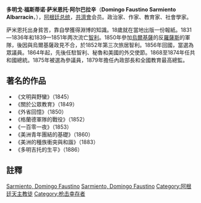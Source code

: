 {{Infobox President | name=多明戈·F·阿爾巴拉辛<br/>Domingo F. Sarmiento
| image= Sarmiento.jpg
| caption = Sarmiento in 1874 
| nationality={{Flag|Argentina}}
| office = [[阿根廷总统|阿根廷总统]]
| term_start = 1868年10月12日
| term_end = 1874年10月11日
| vicepresident = [[阿道弗·阿爾西納|阿道弗·阿爾西納]]
| predecessor = [[巴托洛梅·米特雷|巴托洛梅·米特雷]]
| successor = [[尼古拉斯·阿韋利亞內達|尼古拉斯·阿韋利亞內達]]
| office1 = {{tsl|en|Ministry of Foreign Affairs and Worship|外交和宗教事務部|阿根廷外交和宗教事務部}}
| term_start1 = 1879年9月6日
| term_end1 = 1879年10月9日
| president1 = [[尼古拉斯·阿韋利亞內達|尼古拉斯·阿韋利亞內達]]
| predecessor1 = Manuel Montes de Oca
| successor1 = Lucas González
| office2 = {{tsl|en|Ministry of the Interior and Transport|內政和運輸部|阿根廷內政和運輸部}}
| term_start2 = 1879年8月29日
| term_end2 = 1879年10月9日
| president2 = [[尼古拉斯·阿韋利亞內達|尼古拉斯·阿韋利亞內達]]
| predecessor2 = {{tsl|en|Bernardo de Irigoyen|貝爾納多·德·伊里戈延}}
| successor2 = Benjamín Zorrilla
| office3 = [[聖胡安省_(阿根廷)|聖胡安省]]省長
| term_start3 =1862年1月3日
| term_end3 = 1864年4月9日
| predecessor3 = {{tsl|en|Francisco Domingo Díaz|法蘭西斯科·多明哥·迪亞斯}}
| successor3 = Santiago Lloveras
| birth_date = 1811年2月15日
| birth_place = {{flag|Argentina}}[[聖胡安_(阿根廷)|聖胡安]]
| death_date = {{death date and age|mf=yes|1888|9|11|1811|2|15}}
| death_place = {{flag|Paraguay}}[[亞松森|亞松森]]
| spouse = {{tsl|en|Benita Martínez Pastoriza|貝妮塔·馬丁內斯·帕斯托里薩}}<br />{{small|（m. 1847–1857）；離婚}}
| partner = Aurelia Vélez Sársfield<br />{{small|（1857–1888）；萨米恩托過世}}
| children = Ana Faustina{{efn|name=note 1|With María Jesus del Canto}}<br />Domingo Fidel{{efn|name=note 2|A.K.A. Dominguito, born Domingo Fidel Castro Martínez, natural child of Domingo Castro y Calvo with Benita Martínez Pastoriza}}
| party = Liberal
| signature = Firma de Sarmiento.jpg
| allegiance = {{flagu|Argentina|name=阿根廷|size=23px}}
| branch = [[File:Seal_of_the_Argentine_Army.svg|23px]] [[阿根廷陸軍|阿根廷陸軍]]
| rank = [[File:General_de_División_del_Ejército_Argentino.png|23px]] [[少將|少將]]
| serviceyears = 1834–1863
}}

'''多明戈·福斯蒂诺·萨米恩托·阿尔巴拉辛'''（'''Domingo Faustino Sarmiento Albarracín'''，{{bd|1811年|2月15日|1888年|9月11日|catIdx=S}}），[[阿根廷总统|阿根廷总统]]，[[共濟會|共濟會]]会员。政治家、作家、教育家、社會學家。

萨米恩托出身貧苦，靠自學獲得淵博的知識。18歲就在當地出版一份報紙。1831—1836年和1839—1851年两次流亡[[智利|智利]]。1850年參加[[胡斯托·何塞·德·乌尔基萨|烏爾基薩]]的反[[胡安·曼努埃尔·德·罗萨斯|羅薩斯]]的軍隊，後因與烏爾基薩政見不合，於1852年第三次旅居智利。1856年回國，當選為眾議員。1864年起，先後任駐智利、秘魯和美國的外交使節。1868至1874年任共和國總統。1875年被選為參議員，1879年擔任內政部長和全國教育最高總監。

== 著名的作品 ==
* 《文明與野蠻》（1845）
* 《關於公眾教育》（1849）
* 《外省回憶》（1850）
* 《格蘭德軍隊的戰役》（1852）
* 《一百零一夜》（1853）
* 《美洲青年團結的基礎》（1860）
* 《美洲的種族衝突與和諧》（1883）
* 《多明吉托的生平》（1886）

== 註釋 ==
{{Reflist|group=lower-alpha}}

[[Category:阿根廷總統|Sarmiento, Domingo Faustino]]
[[Category:阿根廷作家|Sarmiento, Domingo Faustino]]
[[Category:阿根廷天主教徒|Category:阿根廷天主教徒]]
[[Category:枪击幸存者|Category:枪击幸存者]]